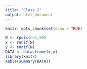 ```yaml
---
title: "Clase 2"
output: html_document
---
```


```r
knitr::opts_chunk$set(echo = TRUE)
```

```r
N <- rpois(n=1,90)
x <- runif(N)
y <- runif(N)
DATA <- data.frame(x,y)
library(knitr)
kable(summary(DATA))

```



